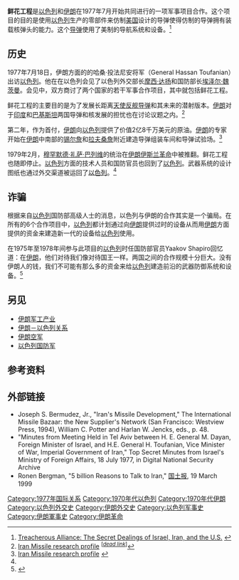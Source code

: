 '''鲜花工程'''是[[以色列|以色列]]和[[伊朗|伊朗]]在1977年7月开始共同进行的一项军事项目合作。这个项目的目的是使用[[以色列|以色列]]生产的零部件来仿制[[美国|美国]]设计的导弹使得仿制的导弹拥有装载核弹头的能力。这个[[导弹|导弹]]使用了美制的导航系统和设备。<ref>[http://www.tritaparsi.com/Marsha%20Cohen%20Review%20Parsi%27s%20Treacherous%20Alliance.pdf Treacherous Alliance: The Secret Dealings of Israel, Iran, and the U.S.] {{webarchive|url=https://web.archive.org/web/20120917051927/http://www.tritaparsi.com/Marsha%20Cohen%20Review%20Parsi%27s%20Treacherous%20Alliance.pdf |date=2012-09-17 }}</ref>

== 历史 ==
1977年7月18日，伊朗方面的的哈桑·投法尼安将军（General Hassan Toufanian）出访[[以色列|以色列]]。他在在以色列会见了以色列外交部长[[摩西·达扬|摩西·达扬]]和国防部长[[埃泽尔·魏茨曼|埃泽尔·魏茨曼]]。会见中，双方商讨了两个国家的若干军事合作项目，其中就包括鲜花工程。<span class="cx-segment" data-segmentid="13"></span>

鲜花工程的主要目的是为了发展长距离[[天使飛彈|天使反舰导弹]]和其未来的潜射版本。[[伊朗|伊朗]]对于[[印度|印度]]和[[巴基斯坦|巴基斯坦]]两国导弹和核发展的担忧也在讨论议题之内。<ref>[http://www.nti.org/e_research/profiles/Iran/Missile/1788.html Iran Missile research profile] {{webarchive|url=https://web.archive.org/web/20051217174440/http://www.nti.org/e_research/profiles/Iran/Missile/1788.html |date=2005-12-17 }} <sup class="noprint Inline-Template" contenteditable="false">[''[[Wikipedia:失效链接|<span title=" since March 2011">dead link</span>]]'']</sup></ref>

第二年，作为首付，[[伊朗|伊朗]]向[[以色列|以色列]]提供了价值2亿8千万美元的原油。[[伊朗|伊朗]]的专家开始在[[伊朗|伊朗]]中南部的[[錫爾詹|锡尔詹]]和[[拉夫桑詹|拉夫桑詹]]附近建造导弹组装车间和导弹试验场。<ref name="#1">[http://www.nti.org/e_research/profiles/Iran/Missile/1788.html Iran Missile research profile] {{webarchive|url=https://web.archive.org/web/20051217174440/http://www.nti.org/e_research/profiles/Iran/Missile/1788.html |date=2005-12-17 }}</ref>

1979年2月，[[穆罕默德·礼萨·巴列维|穆罕默德·礼萨·巴列维]]的统治在[[伊朗伊斯兰革命|伊朗伊斯兰革命]]中被推翻。鲜花工程也随即停止。[[以色列|以色列]]方面的技术人员和国防官员也回到了[[以色列|以色列]]。武器系统的设计图纸也通过外交渠道被运回了[[以色列|以色列]]。<ref name="#1"/>

== 诈骗 ==
根据来自[[以色列|以色列]]国防部高级人士的消息，以色列与伊朗的合作其实是一个骗局。在所有的6个合作项目中，[[以色列|以色列]]都计划通过向[[伊朗|伊朗]]提供过时的设备从而用[[伊朗|伊朗]]方面提供的资金来建造新一代的设备给[[以色列|以色列]]使用。

在1975年至1978年间参与此项目的[[以色列|以色列]]时任国防部官员Yaakov Shapiro回忆道：在[[伊朗|伊朗]]，他们对待我们像对待国王一样。两国之间的合作规模十分巨大。没有伊朗人的钱，我们不可能有那么多的资金来给[[以色列|以色列]]建造前沿的武器防御系统和设备。<ref>{{Cite book|last = Bergman|first = Ronen|title = The Secret War with Iran: The 30-Year Clandestine Struggle Against the World's Most Dangerous Terrorist Power|url = http://books.google.com/books?id=NkxZcHL1xdYC&pg=PA6|accessdate = 26 February 2013|year = 2008|publisher = Simon and Schuster|isbn = 9781416564904|page = 6}}</ref>

== 另见 ==
* [[伊朗军工产业|伊朗军工产业]]
* [[伊朗－以色列关系|伊朗－以色列关系]]
* [[伊朗空军|伊朗空军]]
* [[以色列國防軍|以色列国防军]]

== 参考资料 ==
{{Reflist}}

== 外部链接 ==
* Joseph S. Bermudez, Jr., "Iran's Missile Development," The International Missile Bazaar: the New Supplier's Network (San Francisco: Westview Press, 1994), William C. Potter and Harlan W. Jencks, eds., p. 48.
* "Minutes from Meeting Held in Tel Aviv between H. E. General M. Dayan, Foreign Minister of Israel, and H.E. General H. Toufanian, Vice Minister of War, Imperial Government of Iran," Top Secret Minutes from Israel's Ministry of Foreign Affairs, 18 July 1977, in Digital National Security Archive
* Ronen Bergman, "5 billion Reasons to Talk to Iran," [[国土报|国土报]], 19 March 1999

[[Category:1977年国际关系|Category:1977年国际关系]]
[[Category:1970年代以色列|Category:1970年代以色列]]
[[Category:1970年代伊朗|Category:1970年代伊朗]]
[[Category:以色列外交史|Category:以色列外交史]]
[[Category:伊朗外交史|Category:伊朗外交史]]
[[Category:以色列军事史|Category:以色列军事史]]
[[Category:伊朗軍事史|Category:伊朗軍事史]]
[[Category:伊朗革命|Category:伊朗革命]]